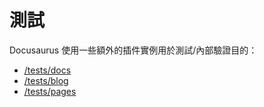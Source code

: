 # 測試

Docusaurus 使用一些額外的插件實例用於測試/內部驗證目的：

- [/tests/docs](/tests/docs)
- [/tests/blog](/tests/blog)
- [/tests/pages](/tests/pages)